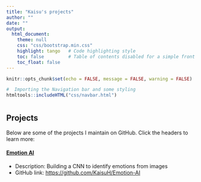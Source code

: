 ```yaml
---
title: "Kaisu's projects"
author: ""
date: ""
output:
  html_document:
    theme: null
    css: "css/bootstrap.min.css"
    highlight: tango   # Code highlighting style
    toc: false         # Table of contents disabled for a simple front page
    toc_float: false
---
```


```r

knitr::opts_chunk$set(echo = FALSE, message = FALSE, warning = FALSE)
```
```{=html}

<head>
  <title>Kaisu Hiltunen - Projects</title>
</head>

```

```r
#  Importing the Navigation bar and some styling
htmltools::includeHTML("css/navbar.html")
```

```{=html}
<!DOCTYPE html>
<html lang="en">
<head>
<div class="container" style="margin-top: 40px;">
    <div class="col-md-12"> 
        <h2>Projects</h2>
        <p>Below are some of the projects I maintain on GitHub. Click the headers to learn more:</p>

        <h4><a href="https://kaisuh.github.io/Emotion-AI/" target="_blank">Emotion AI</a></h4>
        <ul>
            <li>Description: Building a CNN to identify emotions from images</li>
            <li>GitHub link: <a href="https://github.com/KaisuH/Emotion-AI" target="_blank">https://github.com/KaisuH/Emotion-AI</a></li>
        </ul>
    </div>
</div>

</html>

```

